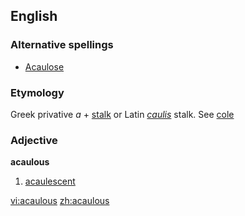 ==English==

===Alternative spellings===
* [[Acaulose]]

===Etymology===
Greek privative ''a'' + [[stalk]] or Latin ''[[caulis]]'' stalk. See [[cole]]

===Adjective===
'''acaulous'''

# {{botany}} [[acaulescent]]
{{rfc-suto}}

[[vi:acaulous]]
[[zh:acaulous]]